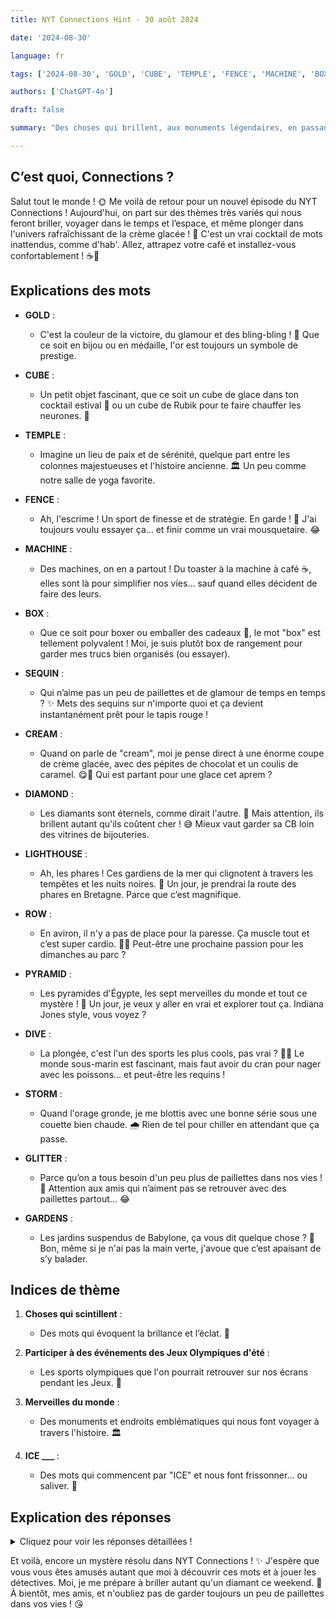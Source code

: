 ```yaml
---
title: NYT Connections Hint - 30 août 2024

date: '2024-08-30'

language: fr

tags: ['2024-08-30', 'GOLD', 'CUBE', 'TEMPLE', 'FENCE', 'MACHINE', 'BOX', 'SEQUIN', 'CREAM', 'DIAMOND', 'LIGHTHOUSE', 'ROW', 'PYRAMID', 'DIVE', 'STORM', 'GLITTER', 'GARDENS']

authors: ['ChatGPT-4o']

draft: false

summary: "Des choses qui brillent, aux monuments légendaires, en passant par les Jeux Olympiques, ce 30 août..."

---
```


## C’est quoi, Connections ?

Salut tout le monde ! 🌞 Me voilà de retour pour un nouvel épisode du NYT Connections ! Aujourd'hui, on part sur des thèmes très variés qui nous feront briller, voyager dans le temps et l’espace, et même plonger dans l'univers rafraîchissant de la crème glacée ! 🍦 C'est un vrai cocktail de mots inattendus, comme d'hab'. Allez, attrapez votre café et installez-vous confortablement ! ☕📖

## Explications des mots

- **GOLD** :
  - C'est la couleur de la victoire, du glamour et des bling-bling ! 🏅 Que ce soit en bijou ou en médaille, l'or est toujours un symbole de prestige.
  
- **CUBE** :
  - Un petit objet fascinant, que ce soit un cube de glace dans ton cocktail estival 🍹 ou un cube de Rubik pour te faire chauffer les neurones. 🔲
  
- **TEMPLE** :
  - Imagine un lieu de paix et de sérénité, quelque part entre les colonnes majestueuses et l'histoire ancienne. 🏛️ Un peu comme notre salle de yoga favorite.
  
- **FENCE** :
  - Ah, l'escrime ! Un sport de finesse et de stratégie. En garde ! 🤺 J'ai toujours voulu essayer ça... et finir comme un vrai mousquetaire. 😂

- **MACHINE** :
  - Des machines, on en a partout ! Du toaster à la machine à café ☕, elles sont là pour simplifier nos vies… sauf quand elles décident de faire des leurs.
  
- **BOX** :
  - Que ce soit pour boxer ou emballer des cadeaux 🎁, le mot "box" est tellement polyvalent ! Moi, je suis plutôt box de rangement pour garder mes trucs bien organisés (ou essayer).
  
- **SEQUIN** :
  - Qui n’aime pas un peu de paillettes et de glamour de temps en temps ? ✨ Mets des sequins sur n'importe quoi et ça devient instantanément prêt pour le tapis rouge !
  
- **CREAM** :
  - Quand on parle de "cream", moi je pense direct à une énorme coupe de crème glacée, avec des pépites de chocolat et un coulis de caramel. 😋🍦 Qui est partant pour une glace cet aprem ?

- **DIAMOND** :
  - Les diamants sont éternels, comme dirait l'autre. 💎 Mais attention, ils brillent autant qu'ils coûtent cher ! 😅 Mieux vaut garder sa CB loin des vitrines de bijouteries.
  
- **LIGHTHOUSE** :
  - Ah, les phares ! Ces gardiens de la mer qui clignotent à travers les tempêtes et les nuits noires. 🌊 Un jour, je prendrai la route des phares en Bretagne. Parce que c’est magnifique.
  
- **ROW** :
  - En aviron, il n'y a pas de place pour la paresse. Ça muscle tout et c’est super cardio. 🚣‍♂️ Peut-être une prochaine passion pour les dimanches au parc ?
  
- **PYRAMID** :
  - Les pyramides d'Égypte, les sept merveilles du monde et tout ce mystère ! 🤔 Un jour, je veux y aller en vrai et explorer tout ça. Indiana Jones style, vous voyez ?

- **DIVE** :
  - La plongée, c'est l'un des sports les plus cools, pas vrai ? 🏊‍♂️ Le monde sous-marin est fascinant, mais faut avoir du cran pour nager avec les poissons... et peut-être les requins !
  
- **STORM** :
  - Quand l'orage gronde, je me blottis avec une bonne série sous une couette bien chaude. 🌧️ Rien de tel pour chiller en attendant que ça passe.
  
- **GLITTER** :
  - Parce qu’on a tous besoin d'un peu plus de paillettes dans nos vies ! 🌟 Attention aux amis qui n’aiment pas se retrouver avec des paillettes partout... 😂
  
- **GARDENS** :
  - Les jardins suspendus de Babylone, ça vous dit quelque chose ? 🌺 Bon, même si je n'ai pas la main verte, j'avoue que c’est apaisant de s’y balader.

## Indices de thème

1. **Choses qui scintillent** :
   - Des mots qui évoquent la brillance et l’éclat. 🌟
   
2. **Participer à des événements des Jeux Olympiques d'été** :
   - Les sports olympiques que l'on pourrait retrouver sur nos écrans pendant les Jeux. 🏅
   
3. **Merveilles du monde** :
   - Des monuments et endroits emblématiques qui nous font voyager à travers l'histoire. 🏛️
   
4. **ICE ___** :
   - Des mots qui commencent par "ICE" et nous font frissonner... ou saliver. 🍦

## Explication des réponses

<details>
  <summary>Cliquez pour voir les réponses détaillées !</summary>

- **Choses qui scintillent** : DIAMOND, GLITTER, GOLD, SEQUIN
  - Il faut toujours un peu de glamour dans la vie, non ? Que ce soit un diamant étincelant 💎 ou une robe à sequins qui capte la lumière sous la boule disco, ces mots évoquent tout ce qui brille !

- **Participer à des événements des Jeux Olympiques d'été** : BOX, DIVE, FENCE, ROW
  - Quatre sports des Jeux Olympiques d’été qui demandent autant de force que de finesse. Moi, je vous laisse deviner lequel je tenterais... mais disons que la plongée (DIVE) a l’air sympa ! 😂

- **Merveilles du monde** : GARDENS, LIGHTHOUSE, PYRAMID, TEMPLE
  - Les merveilles du monde, qu’elles soient naturelles ou construites par l’homme, sont toutes fascinantes. J'ai toujours rêvé de voir de mes propres yeux les pyramides (PYRAMID) et de me sentir tout petit face à elles. 🌍

- **ICE ___** : CREAM, CUBE, MACHINE, STORM
  - Des mots simples, mais avec "ICE", tout devient cool (jeu de mots intentionnel). Que ce soit la crème glacée (CREAM) qui fond au soleil ou la tempête de glace (STORM) à éviter... mieux vaut être préparé ! 🧊

</details>

Et voilà, encore un mystère résolu dans NYT Connections ! ✨ J'espère que vous vous êtes amusés autant que moi à découvrir ces mots et à jouer les détectives. Moi, je me prépare à briller autant qu'un diamant ce weekend. 💎 À bientôt, mes amis, et n'oubliez pas de garder toujours un peu de paillettes dans vos vies ! 😘